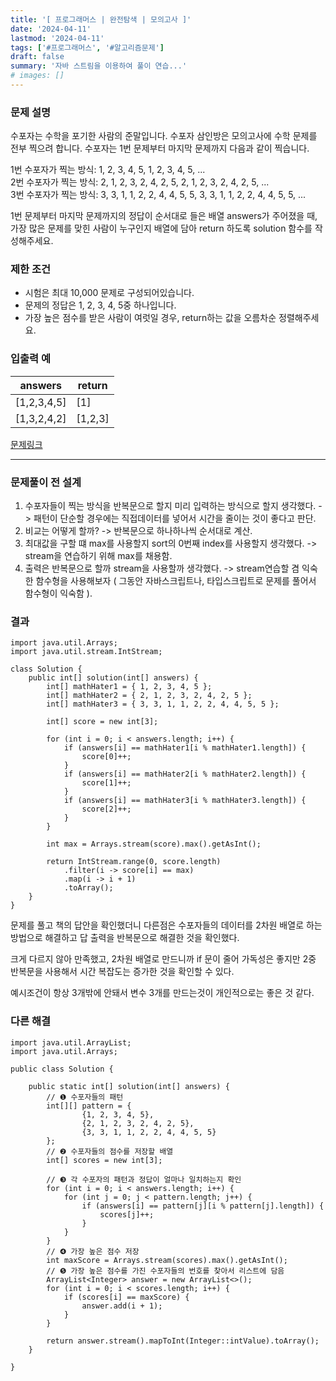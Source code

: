 ```yaml
---
title: '[ 프로그래머스 | 완전탐색 | 모의고사 ]'
date: '2024-04-11'
lastmod: '2024-04-11'
tags: ['#프로그래머스', '#알고리즘문제']
draft: false
summary: '자바 스트림을 이용하여 풀이 연습...'
# images: []
---
```


### 문제 설명
수포자는 수학을 포기한 사람의 준말입니다. 수포자 삼인방은 모의고사에 수학 문제를 전부 찍으려 합니다. 수포자는 1번 문제부터 마지막 문제까지 다음과 같이 찍습니다.

1번 수포자가 찍는 방식: 1, 2, 3, 4, 5, 1, 2, 3, 4, 5, ...<br />
2번 수포자가 찍는 방식: 2, 1, 2, 3, 2, 4, 2, 5, 2, 1, 2, 3, 2, 4, 2, 5, ...<br />
3번 수포자가 찍는 방식: 3, 3, 1, 1, 2, 2, 4, 4, 5, 5, 3, 3, 1, 1, 2, 2, 4, 4, 5, 5, ...

1번 문제부터 마지막 문제까지의 정답이 순서대로 들은 배열 answers가 주어졌을 때, 가장 많은 문제를 맞힌 사람이 누구인지 배열에 담아 return 하도록 solution 함수를 작성해주세요.

### 제한 조건
- 시험은 최대 10,000 문제로 구성되어있습니다.
- 문제의 정답은 1, 2, 3, 4, 5중 하나입니다.
- 가장 높은 점수를 받은 사람이 여럿일 경우, return하는 값을 오름차순 정렬해주세요.
### 입출력 예

|    answers  |  return  |
| ----------- | -------- |
| [1,2,3,4,5] |	[1]      |
| [1,3,2,4,2] |	[1,2,3]  |

[문제링크](https://school.programmers.co.kr/learn/courses/30/lessons/42840?language=java)

---

### 문제풀이 전 설계 

1. 수포자들이 찍는 방식을 반복문으로 할지 미리 입력하는 방식으로 할지 생각했다. -> 패턴이 단순할 경우에는 직접데이터를 넣어서 시간을 줄이는 것이 좋다고 판단.
2. 비교는 어떻게 할까? -> 반복문으로 하나하나씩 순서대로 계산.
3. 최대값을 구할 떄 max를 사용할지 sort의 0번째 index를 사용할지 생각했다. -> stream을 연습하기 위해 max를 채용함.
4. 출력은 반복문으로 할까 stream을 사용할까 생각했다. -> stream연습할 겸 익숙한 함수형을 사용해보자 ( 그동안 자바스크립트나, 타입스크립트로 문제를 풀어서 함수형이 익숙함 ).

### 결과

```java:나의풀이
import java.util.Arrays;
import java.util.stream.IntStream;

class Solution {
    public int[] solution(int[] answers) {
        int[] mathHater1 = { 1, 2, 3, 4, 5 };
        int[] mathHater2 = { 2, 1, 2, 3, 2, 4, 2, 5 };
        int[] mathHater3 = { 3, 3, 1, 1, 2, 2, 4, 4, 5, 5 };

        int[] score = new int[3];

        for (int i = 0; i < answers.length; i++) {
            if (answers[i] == mathHater1[i % mathHater1.length]) {
                score[0]++;
            }
            if (answers[i] == mathHater2[i % mathHater2.length]) {
                score[1]++;
            }
            if (answers[i] == mathHater3[i % mathHater3.length]) {
                score[2]++;
            }
        }

        int max = Arrays.stream(score).max().getAsInt();

        return IntStream.range(0, score.length)
            .filter(i -> score[i] == max)
            .map(i -> i + 1)
            .toArray();
    }
}

```
문제를 풀고 책의 답안을 확인했더니 다른점은 수포자들의 데이터를 2차원 배열로 하는 방법으로 해결하고 답 출력을 반복문으로 해결한 것을 확인했다.

크게 다르지 않아 만족했고, 2차원 배열로 만드니까 if 문이 줄어 가독성은 좋지만 2중 반복문을 사용해서 시간 복잡도는 증가한 것을 확인할 수 있다.

예시조건이 항상 3개밖에 안돼서 변수 3개를 만드는것이 개인적으로는 좋은 것 같다.

### 다른 해결

```java:책답안
import java.util.ArrayList;
import java.util.Arrays;

public class Solution {

    public static int[] solution(int[] answers) {
        // ❶ 수포자들의 패턴
        int[][] pattern = {
                {1, 2, 3, 4, 5},
                {2, 1, 2, 3, 2, 4, 2, 5},
                {3, 3, 1, 1, 2, 2, 4, 4, 5, 5}
        };
        // ❷ 수포자들의 점수를 저장할 배열
        int[] scores = new int[3];

        // ❸ 각 수포자의 패턴과 정답이 얼마나 일치하는지 확인
        for (int i = 0; i < answers.length; i++) {
            for (int j = 0; j < pattern.length; j++) {
                if (answers[i] == pattern[j][i % pattern[j].length]) {
                    scores[j]++;
                }
            }
        }
        // ❹ 가장 높은 점수 저장
        int maxScore = Arrays.stream(scores).max().getAsInt();
        // ❺ 가장 높은 점수를 가진 수포자들의 번호를 찾아서 리스트에 담음
        ArrayList<Integer> answer = new ArrayList<>();
        for (int i = 0; i < scores.length; i++) {
            if (scores[i] == maxScore) {
                answer.add(i + 1);
            }
        }

        return answer.stream().mapToInt(Integer::intValue).toArray();
    }

}
```